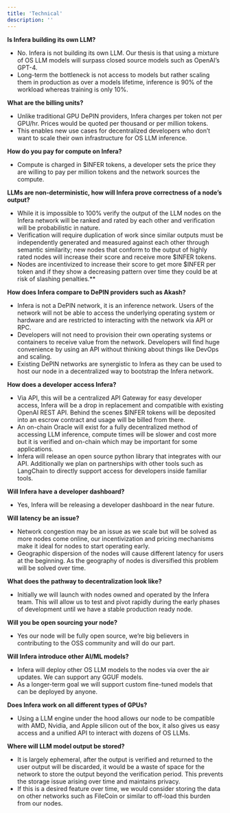 ```yaml
---
title: 'Technical'
description: ''
---
```

**Is Infera building its own LLM?**
* No. Infera is not building its own LLM. Our thesis is that using a mixture of OS LLM models will surpass closed source models such as OpenAI’s GPT-4.
* Long-term the bottleneck is not access to models but rather scaling them in production as over a models lifetime, inference is 90% of the workload whereas training is only 10%.

**What are the billing units?**
* Unlike traditional GPU DePIN providers, Infera charges per token not per GPU/hr. Prices would be quoted per thousand or per million tokens.
* This enables new use cases for decentralized developers who don’t want to scale their own infrastructure for OS LLM inference.

**How do you pay for compute on Infera?**
* Compute is charged in $INFER tokens, a developer sets the price they are willing to pay per million tokens and the network sources the compute.

**LLMs are non-deterministic, how will Infera prove correctness of a node’s output?**
* While it is impossible to 100% verify the output of the LLM nodes on the Infera network will be ranked and rated by each other and verification will be probabilistic in nature.
* Verification will require duplication of work since similar outputs must be independently generated and measured against each other through semantic similarity; new nodes that conform to the output of highly rated nodes will increase their score and receive more $INFER tokens.
* Nodes are incentivized to increase their score to get more $INFER per token and if they show a decreasing pattern over time they could be at risk of slashing penalties.**

**How does Infera compare to DePIN providers such as Akash?**
* Infera is not a DePIN network, it is an inference network. Users of the network will not be able to access the underlying operating system or hardware and are restricted to interacting with the network via API or RPC.
* Developers will not need to provision their own operating systems or containers to receive value from the network. Developers will find huge convenience by using an API without thinking about things like DevOps and scaling.
* Existing DePIN networks are synergistic to Infera as they can be used to host our node in a decentralized way to bootstrap the Infera network.

**How does a developer access Infera?**
* Via API, this will be a centralized API Gateway for easy developer access, Infera will be a drop in replacement and compatible with existing OpenAI REST API. Behind the scenes $INFER tokens will be deposited into an escrow contract and usage will be billed from there.
* An on-chain Oracle will exist for a fully decentralized method of accessing LLM inference, compute times will be slower and cost more but it is verified and on-chain which may be important for some applications.
* Infera will release an open source python library that integrates with our API. Additionally we plan on partnerships with other tools such as LangChain to directly support access for developers inside familiar tools.

**Will Infera have a developer dashboard?**
* Yes, Infera will be releasing a developer dashboard in the near future.

**Will latency be an issue?**
* Network congestion may be an issue as we scale but will be solved as more nodes come online, our incentivization and pricing mechanisms make it ideal for nodes to start operating early.
* Geographic dispersion of the nodes will cause different latency for users at the beginning. As the geography of nodes is diversified this problem will be solved over time.

**What does the pathway to decentralization look like?**
* Initially we will launch with nodes owned and operated by the Infera team. This will allow us to test and pivot rapidly during the early phases of development until we have a stable production ready node.

**Will you be open sourcing your node?**
* Yes our node will be fully open source, we’re big believers in contributing to the OSS community and will do our part.

**Will Infera introduce other AI/ML models?**
* Infera will deploy other OS LLM models to the nodes via over the air updates. We can support any GGUF models.
* As a longer-term goal we will support custom fine-tuned models that can be deployed by anyone.

**Does Infera work on all different types of GPUs?**
* Using a LLM engine under the hood allows our node to be compatible with AMD, Nvidia, and Apple silicon out of the box, it also gives us easy access and a unified API to interact with dozens of OS LLMs.

**Where will LLM model output be stored?**
* It is largely ephemeral, after the output is verified and returned to the user output will be discarded, it would be a waste of space for the network to store the output beyond the verification period. This prevents the storage issue arising over time and maintains privacy.
* If this is a desired feature over time, we would consider storing the data on other networks such as FileCoin or similar to off-load this burden from our nodes.